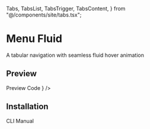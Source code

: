   Tabs,
  TabsList,
  TabsTrigger,
  TabsContent,
} from "@/components/site/tabs.tsx";


# Menu Fluid

A tabular navigation with seamless fluid hover animation

## Preview

<Tabs defaultValue="preview" className="">
  <TabsList>
    <TabsTrigger value="preview">Preview</TabsTrigger>
    <TabsTrigger value="code">Code</TabsTrigger>
  </TabsList>
  <TabsContent value="preview">
    <ComponentRenderer component={<MenuFluidPreview />} />
  </TabsContent>
  <TabsContent value="code">
    <CodeBlock filePath="src/app/docs/menu-fluid/menu-fluid-preview.tsx" />
  </TabsContent>
</Tabs>

## Installation

<Tabs defaultValue="cli" className="">
  <TabsList>
    <TabsTrigger value="cli">CLI</TabsTrigger>
    <TabsTrigger value="manual">Manual</TabsTrigger>
  </TabsList>
  <TabsContent value="cli">
    <Cli command={`add "https://berlix.vercel.app/registry/menu-fluid.json"`} />
  </TabsContent>

  <TabsContent value="manual">
    <CodeBlock filePath="src/components/core/menu-fluid.tsx" />
  </TabsContent>
</Tabs>
